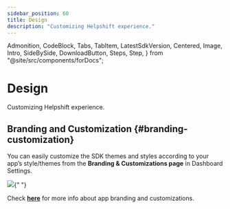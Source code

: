 ```yaml
---
sidebar_position: 60
title: Design
description: "Customizing Helpshift experience."
---
```


  Admonition,
  CodeBlock,
  Tabs,
  TabItem,
  LatestSdkVersion,
  Centered,
  Image,
  Intro,
  SideBySide,
  DownloadButton,
  Steps,
  Step,
} from "@site/src/components/forDocs";

# Design

<Intro>

Customizing Helpshift experience.

</Intro>

## Branding and Customization {#branding-customization}

You can easily customize the SDK themes and styles according to your app’s style/themes from the **Branding & Customizations page** in Dashboard Settings.

<Image src="/static/books/helpshiftx/branding_customization.png" width="full" />{" "}

Check [**here**](https://support.helpshift.com/kb/article/configure-look-and-feel-settings/) for more info about app branding and customizations.
